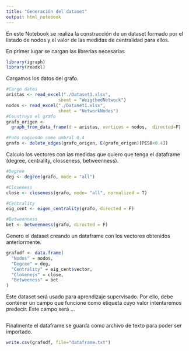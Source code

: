 ---
title: "Generación del dataset"
output: html_notebook
---

En este Notebook se realiza la construcción de un dataset formado por el listado de nodos y el valor de las medidas de centralidad para ellos.  

En primer lugar se cargan las librerias necesarias
```{r}
library(igraph)
library(readxl)
```

Cargamos los datos del grafo.
```{r}
#Cargo datos
aristas <- read_excel("./Dataset1.xlsx", 
                    sheet = "WeigthedNetwork")
nodos <- read_excel("./Dataset1.xlsx", 
                    sheet = "NetworkNodes")
#Construyo el grafo
grafo_origen <- 
  graph_from_data_frame(d = aristas, vertices = nodos,  directed=F)

#Podo cogiendo como umbral 0.4
grafo <- delete_edges(grafo_origen, E(grafo_origen)[PESO<0.4])
```

Calculo los vectores con las medidas que quiero que tenga el dataframe (degree, centrality, closseness, betweenness).
```{r}
#Degree
deg <- degree(grafo, mode = "all")

#Closeness
close <- closeness(grafo, mode= "all", normalized = T)

#Centrality
eig_cent <- eigen_centrality(grafo, directed = F)

#Betweenness
bet <- betweenness(grafo, directed = F)

```
Genero el dataset creando un dataframe con los vectores obtenidos anteriormente.
```{r}
grafodf <- data.frame(
  "Nodos" = nodos,
  "Degree" = deg,
  "Centrality" = eig_cent$vector,
  "Closeness" = close, 
  "Betweeness" = bet
)
```

Este dataset será usado para aprendizaje supervisado.
Por ello, debe contener un campo que funcione como etiqueta cuyo valor intentaremos predecir.
Este campo será ...
```{r}

```

Finalmente el dataframe se guarda como archivo de texto para poder ser importado.
```{r}
write.csv(grafodf, file="dataframe.txt")
```
